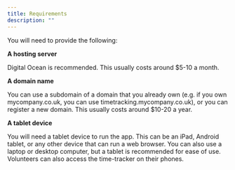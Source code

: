 ```yaml
---
title: Requirements
description: ""
---
```


You will need to provide the following:

**A hosting server**

Digital Ocean is recommended. This usually costs around $5-10 a month.

**A domain name**

You can use a subdomain of a domain that you already own (e.g. if you own mycompany.co.uk, you can use timetracking.mycompany.co.uk), or you can register a new domain. This usually costs around $10-20 a year.

**A tablet device**

You will need a tablet device to run the app. This can be an iPad, Android tablet, or any other device that can run a web browser. You can also use a laptop or desktop computer, but a tablet is recommended for ease of use. Volunteers can also access the time-tracker on their phones.